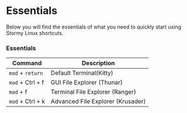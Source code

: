 # Essentials

Below you will find the essentials of what you need to quickly start using Stormy Linux shortcuts.

### Essentials

| Command                           | Description                        |
|-----------------------------------|------------------------------------|
| `mod` + `return`                  |Default Terminal(Kitty)             |
| `mod` + Ctrl + f                  |GUI File Explorer (Thunar)          |
| `mod` + f                         |Terminal File Explorer (Ranger)     |
| `mod` + Ctrl + k                  |Advanced File Explorer (Krusader)   |
